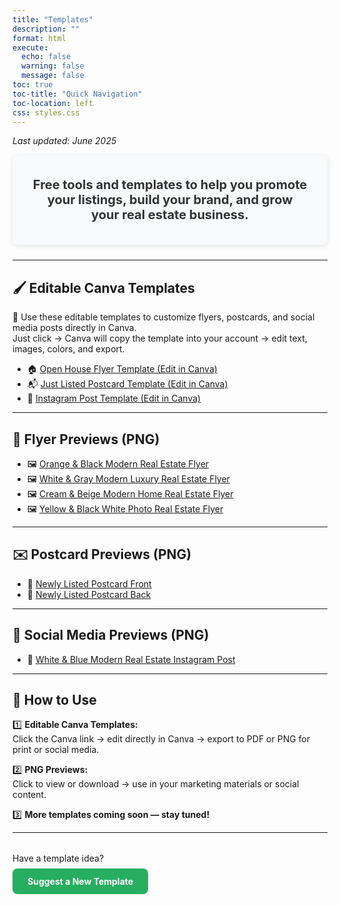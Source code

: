 ```yaml
---
title: "Templates"
description: ""
format: html
execute: 
  echo: false
  warning: false
  message: false
toc: true
toc-title: "Quick Navigation"
toc-location: left
css: styles.css
---
```



*Last updated: June 2025*

<div style="
  background-color: #f8f9fa;
  color: #333;
  padding: 1rem 2rem;
  text-align: center;
  font-size: 1.25rem;
  font-weight: bold;
  border-radius: 8px;
  margin-bottom: 1.5rem;
  box-shadow: 0 2px 8px rgba(0,0,0,0.1);
">

  Free tools and templates to help you promote your listings, build your brand, and grow your real estate business.

</div>

---

## 🖌️ Editable Canva Templates

🎨 Use these editable templates to customize flyers, postcards, and social media posts directly in Canva.  
Just click → Canva will copy the template into your account → edit text, images, colors, and export.

- 🏠 [Open House Flyer Template (Edit in Canva)](https://YOUR_CANVA_LINK_HERE)  
- 📬 [Just Listed Postcard Template (Edit in Canva)](https://YOUR_CANVA_LINK_HERE)  
- 📱 [Instagram Post Template (Edit in Canva)](https://YOUR_CANVA_LINK_HERE)

---

## 📄 Flyer Previews (PNG)

- 🖼️ [Orange & Black Modern Real Estate Flyer](templates/Orange%20and%20Black%20Modern%20Real%20Estate%20Flyer.png)  
- 🖼️ [White & Gray Modern Luxury Real Estate Flyer](templates/White%20and%20Gray%20Modern%20Luxury%20Real%20Estate%20Flyer.png)  
- 🖼️ [Cream & Beige Modern Home Real Estate Flyer](templates/Cream%20and%20Beige%20Modern%20Home%20Real%20Estate%20Flyer.png)  
- 🖼️ [Yellow & Black White Photo Real Estate Flyer](templates/Yellow%20and%20Black%20White%20Photo%20Real%20Estate%20Flyer.png)

---

## ✉️ Postcard Previews (PNG)

- 📩 [Newly Listed Postcard Front](templates/1.png)  
- 📩 [Newly Listed Postcard Back](templates/2.png)

---

## 📱 Social Media Previews (PNG)

- 📲 [White & Blue Modern Real Estate Instagram Post](templates/White%20Blue%20Modern%20Real%20Estate%20Instagram%20Post.png)

---

## 📖 How to Use

1️⃣ **Editable Canva Templates:**  
Click the Canva link → edit directly in Canva → export to PDF or PNG for print or social media.

2️⃣ **PNG Previews:**  
Click to view or download → use in your marketing materials or social content.

3️⃣ **More templates coming soon — stay tuned!**

---

<p style="
  text-align: center;
  margin-top: 2rem;
  font-size: 1.1rem;
">

  Have a template idea?  
  <a href="mailto:HomesByQuintana@gmail.com?subject=Template%20Suggestion" style="
    display: inline-block;
    margin-top: 0.5rem;
    padding: 0.75rem 1.5rem;
    background-color: #27ae60;
    color: white;
    text-decoration: none;
    border-radius: 8px;
    font-weight: bold;
    transition: background-color 0.3s;
  ">Suggest a New Template</a>

</p>
